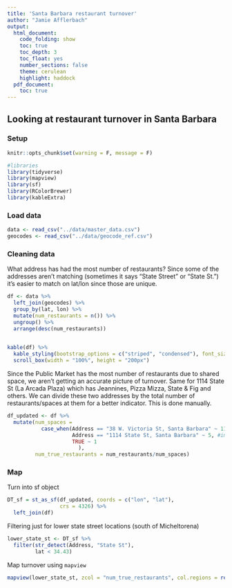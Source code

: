 ```yaml
---
title: 'Santa Barbara restaurant turnover'
author: "Jamie Afflerbach"
output: 
  html_document:
    code_folding: show
    toc: true
    toc_depth: 3
    toc_float: yes
    number_sections: false
    theme: cerulean
    highlight: haddock
  pdf_document:
    toc: true
---
```


## Looking at restaurant turnover in Santa Barbara

### Setup

```r

knitr::opts_chunk$set(warning = F, message = F)

#libraries
library(tidyverse)
library(mapview)
library(sf)
library(RColorBrewer)
library(kableExtra)
```

### Load data

```r
data <- read_csv("../data/master_data.csv") 
geocodes <- read_csv("../data/geocode_ref.csv")
```
### Cleaning data

What address has had the most number of restaurants? Since some of the addresses aren't matching (sometimes it says "State Street" or "State St.") it's easier to match on lat/lon since those are unique.

```r
df <- data %>%
  left_join(geocodes) %>%
  group_by(lat, lon) %>%
  mutate(num_restaurants = n()) %>%
  ungroup() %>%
  arrange(desc(num_restaurants))
  

kable(df) %>%
  kable_styling(bootstrap_options = c("striped", "condensed"), font_size = 10, fixed_thead = T) %>%
  scroll_box(width = "100%", height = "200px")
```

Since the Public Market has the most number of restaurants due to shared space, we aren't getting an accurate picture of turnover. Same for 1114 State St (La Arcada Plaza) which has Jeannines, Pizza Mizza, State & Fig and others. We can divide these two addresses by the total number of restaurants/spaces at them for a better indicator. This is done manually.

```r
df_updated <- df %>%
  mutate(num_spaces = 
           case_when(Address == "38 W. Victoria St, Santa Barbara" ~ 11,
                     Address == "1114 State St, Santa Barbara" ~ 5, #important note, Mizza's address is 1112 so not included
                     TRUE ~ 1
                       ),
         num_true_restaurants = num_restaurants/num_spaces)
```

### Map

Turn into sf object

```r

DT_sf = st_as_sf(df_updated, coords = c("lon", "lat"), 
                 crs = 4326) %>%
  left_join(df)
```

Filtering just for lower state street locations (south of Micheltorena)
```r
lower_state_st <- DT_sf %>%
  filter(str_detect(Address, "State St"),
         lat < 34.43)
```

Map turnover using `mapview`

```r
mapview(lower_state_st, zcol = "num_true_restaurants", col.regions = rev(brewer.pal(7, "RdYlGn")), alpha.regions = 1, layer.name = "# restaurants since 2005")
```

